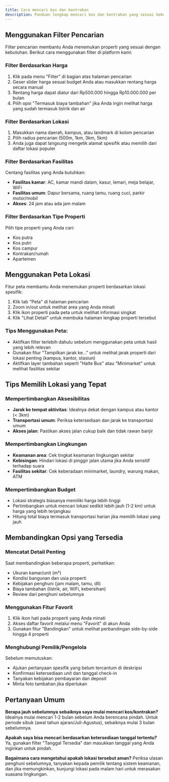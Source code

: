 ```yaml
---
title: Cara mencari kos dan kontrakan
description: Panduan lengkap mencari kos dan kontrakan yang sesuai kebutuhan Anda dengan menggunakan fitur filter dan peta lokasi
---
```


## Menggunakan Filter Pencarian

Filter pencarian membantu Anda menemukan properti yang sesuai dengan kebutuhan. Berikut cara menggunakan filter di platform kami:

### Filter Berdasarkan Harga
1. Klik pada menu "Filter" di bagian atas halaman pencarian
2. Geser slider harga sesuai budget Anda atau masukkan rentang harga secara manual
3. Rentang harga dapat diatur dari Rp500.000 hingga Rp10.000.000 per bulan
4. Pilih opsi "Termasuk biaya tambahan" jika Anda ingin melihat harga yang sudah termasuk listrik dan air

### Filter Berdasarkan Lokasi
1. Masukkan nama daerah, kampus, atau landmark di kolom pencarian
2. Pilih radius pencarian (500m, 1km, 3km, 5km)
3. Anda juga dapat langsung mengetik alamat spesifik atau memilih dari daftar lokasi populer

### Filter Berdasarkan Fasilitas
Centang fasilitas yang Anda butuhkan:
- **Fasilitas kamar**: AC, kamar mandi dalam, kasur, lemari, meja belajar, WiFi
- **Fasilitas umum**: Dapur bersama, ruang tamu, ruang cuci, parkir motor/mobil
- **Akses**: 24 jam atau ada jam malam

### Filter Berdasarkan Tipe Properti
Pilih tipe properti yang Anda cari:
- Kos putra
- Kos putri
- Kos campur
- Kontrakan/rumah
- Apartemen

## Menggunakan Peta Lokasi

Fitur peta membantu Anda menemukan properti berdasarkan lokasi spesifik:

1. Klik tab "Peta" di halaman pencarian
2. Zoom in/out untuk melihat area yang Anda minati
3. Klik ikon properti pada peta untuk melihat informasi singkat
4. Klik "Lihat Detail" untuk membuka halaman lengkap properti tersebut

### Tips Menggunakan Peta:
- Aktifkan filter terlebih dahulu sebelum menggunakan peta untuk hasil yang lebih relevan
- Gunakan fitur "Tampilkan jarak ke..." untuk melihat jarak properti dari lokasi penting (kampus, kantor, stasiun)
- Aktifkan layer tambahan seperti "Halte Bus" atau "Minimarket" untuk melihat fasilitas sekitar

## Tips Memilih Lokasi yang Tepat

### Mempertimbangkan Aksesibilitas
- **Jarak ke tempat aktivitas**: Idealnya dekat dengan kampus atau kantor (< 3km)
- **Transportasi umum**: Periksa ketersediaan dan jarak ke transportasi umum
- **Akses jalan**: Pastikan akses jalan cukup baik dan tidak rawan banjir

### Mempertimbangkan Lingkungan
- **Keamanan area**: Cek tingkat keamanan lingkungan sekitar
- **Kebisingan**: Hindari lokasi di pinggir jalan utama jika Anda sensitif terhadap suara
- **Fasilitas sekitar**: Cek keberadaan minimarket, laundry, warung makan, ATM

### Mempertimbangkan Budget
- Lokasi strategis biasanya memiliki harga lebih tinggi
- Pertimbangkan untuk mencari lokasi sedikit lebih jauh (1-2 km) untuk harga yang lebih terjangkau
- Hitung total biaya termasuk transportasi harian jika memilih lokasi yang jauh

## Membandingkan Opsi yang Tersedia

### Mencatat Detail Penting
Saat membandingkan beberapa properti, perhatikan:
- Ukuran kamar/unit (m²)
- Kondisi bangunan dan usia properti
- Kebijakan penghuni (jam malam, tamu, dll)
- Biaya tambahan (listrik, air, WiFi, kebersihan)
- Review dari penghuni sebelumnya

### Menggunakan Fitur Favorit
1. Klik ikon hati pada properti yang Anda minati
2. Akses daftar favorit melalui menu "Favorit" di akun Anda
3. Gunakan fitur "Bandingkan" untuk melihat perbandingan side-by-side hingga 4 properti

### Menghubungi Pemilik/Pengelola
Sebelum memutuskan:
- Ajukan pertanyaan spesifik yang belum tercantum di deskripsi
- Konfirmasi ketersediaan unit dan tanggal check-in
- Tanyakan kebijakan pembayaran dan deposit
- Minta foto tambahan jika diperlukan

## Pertanyaan Umum

**Berapa jauh sebelumnya sebaiknya saya mulai mencari kos/kontrakan?**
Idealnya mulai mencari 1-2 bulan sebelum Anda berencana pindah. Untuk periode sibuk (awal tahun ajaran/Juli-Agustus), sebaiknya mulai 3 bulan sebelumnya.

**Apakah saya bisa mencari berdasarkan ketersediaan tanggal tertentu?**
Ya, gunakan filter "Tanggal Tersedia" dan masukkan tanggal yang Anda inginkan untuk pindah.

**Bagaimana cara mengetahui apakah lokasi tersebut aman?**
Periksa ulasan penghuni sebelumnya, tanyakan kepada pemilik tentang sistem keamanan, dan jika memungkinkan, kunjungi lokasi pada malam hari untuk merasakan suasana lingkungan.


